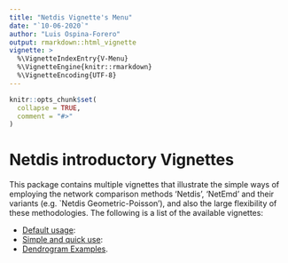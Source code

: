 ```yaml
---
title: "Netdis Vignette's Menu"
date: "`10-06-2020`"
author: "Luis Ospina-Forero"
output: rmarkdown::html_vignette
vignette: >
  %\VignetteIndexEntry{V-Menu}
  %\VignetteEngine{knitr::rmarkdown}
  %\VignetteEncoding{UTF-8}
---
```


```r
knitr::opts_chunk$set(
  collapse = TRUE,
  comment = "#>"
)
```


#  Netdis introductory Vignettes

This package contains multiple vignettes that illustrate the simple ways of employing the network comparison methods 'Netdis', 'NetEmd' and their variants (e.g. `Netdis Geometric-Poisson'), and also the large flexibility of these methodologies. The following is a list of the available vignettes:


* [Default usage](default_pairwise_usage.html):
* [Simple and quick use](netdis_pairwise_comparisons.html):
* [Dendrogram Examples](dendrogram_example_net_dis.html).


